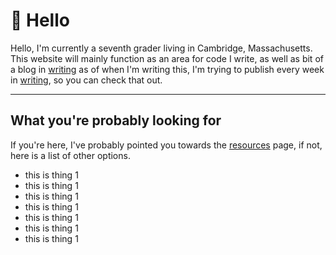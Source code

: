 
<title>conradus.io - Home</title>

<Layout>

# 👋 Hello

Hello, I'm currently a seventh grader living in Cambridge, Massachusetts. This website will mainly function as an area for code I write, as well as bit of a blog in [writing](/writing/) as of when I'm writing this, I'm trying to publish every week in [writing](/writing/), so you can check that out. 

---

## What you're probably looking for

If you're here, I've probably pointed you towards the [resources](/resources/) page, if not, here is a list of other options.

- this is thing 1
- this is thing 1
- this is thing 1
- this is thing 1
- this is thing 1
- this is thing 1
- this is thing 1

</Layout>